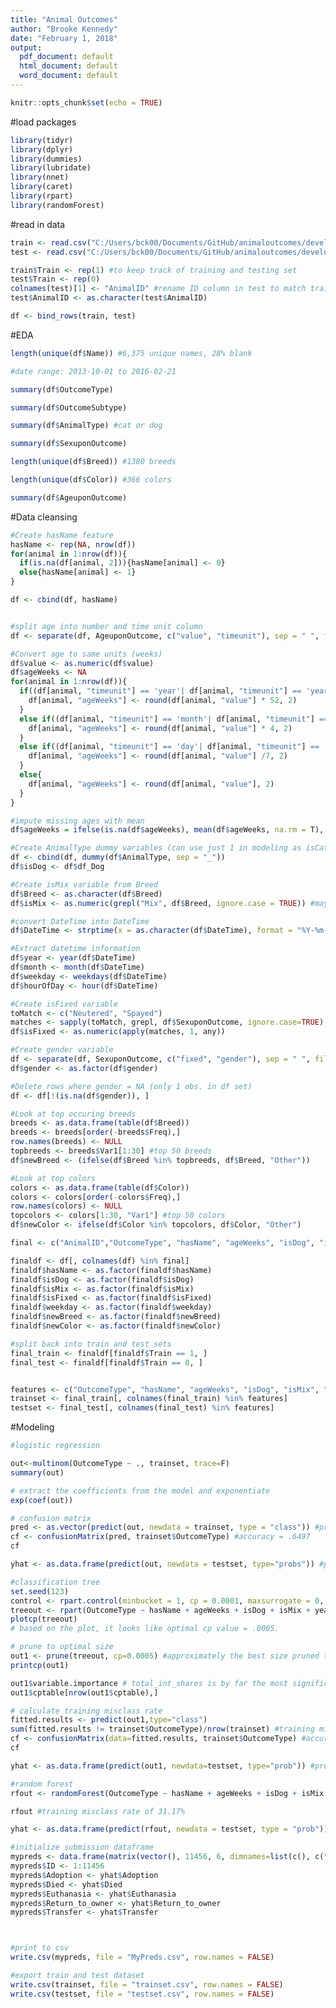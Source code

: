 ```yaml
---
title: "Animal Outcomes"
author: "Brooke Kennedy"
date: "February 1, 2018"
output:
  pdf_document: default
  html_document: default
  word_document: default
---
```


```r
knitr::opts_chunk$set(echo = TRUE)
```

#load packages
```r
library(tidyr)
library(dplyr)
library(dummies)
library(lubridate)
library(nnet)
library(caret)
library(rpart)
library(randomForest)
```

#read in data
```r
train <- read.csv("C:/Users/bck00/Documents/GitHub/animaloutcomes/develop/data/external/train.csv", strip.white = TRUE, na.strings=c("","NA"))
test <- read.csv("C:/Users/bck00/Documents/GitHub/animaloutcomes/develop/data/external/test.csv", strip.white = TRUE, na.strings=c("","NA"))

train$Train <- rep(1) #to keep track of training and testing set
test$Train <- rep(0)
colnames(test)[1] <- "AnimalID" #rename ID column in test to match train ID column
test$AnimalID <- as.character(test$AnimalID)

df <- bind_rows(train, test)
```

#EDA
```r
length(unique(df$Name)) #6,375 unique names, 28% blank

#date range: 2013-10-01 to 2016-02-21

summary(df$OutcomeType)

summary(df$OutcomeSubtype)

summary(df$AnimalType) #cat or dog

summary(df$SexuponOutcome)

length(unique(df$Breed)) #1380 breeds

length(unique(df$Color)) #366 colors

summary(df$AgeuponOutcome)
```

#Data cleansing
```r
#Create hasName feature
hasName <- rep(NA, nrow(df))
for(animal in 1:nrow(df)){
  if(is.na(df[animal, 2])){hasName[animal] <- 0}
  else{hasName[animal] <- 1}
}

df <- cbind(df, hasName)


#split age into number and time unit column
df <- separate(df, AgeuponOutcome, c("value", "timeunit"), sep = " ", fill = "right")

#Convert age to same units (weeks)
df$value <- as.numeric(df$value)
df$ageWeeks <- NA
for(animal in 1:nrow(df)){
  if((df[animal, "timeunit"] == 'year'| df[animal, "timeunit"] == 'years') & !is.na(df[animal, "timeunit"])){
    df[animal, "ageWeeks"] <- round(df[animal, "value"] * 52, 2)
  }
  else if((df[animal, "timeunit"] == 'month'| df[animal, "timeunit"] == 'months') & !is.na(df[animal, "timeunit"])){
    df[animal, "ageWeeks"] <- round(df[animal, "value"] * 4, 2) 
  }
  else if((df[animal, "timeunit"] == 'day'| df[animal, "timeunit"] == 'days') & !is.na(df[animal, "timeunit"])){
    df[animal, "ageWeeks"] <- round(df[animal, "value"] /7, 2)
  }
  else{
    df[animal, "ageWeeks"] <- round(df[animal, "value"], 2)
  }
}

#impute missing ages with mean 
df$ageWeeks = ifelse(is.na(df$ageWeeks), mean(df$ageWeeks, na.rm = T), df$ageWeeks)

#Create AnimalType dummy variables (can use just 1 in modeling as isCat or isDog)
df <- cbind(df, dummy(df$AnimalType, sep = "_"))
df$isDog <- df$df_Dog

#Create isMix variable from Breed
df$Breed <- as.character(df$Breed)
df$isMix <- as.numeric(grepl("Mix", df$Breed, ignore.case = TRUE)) #may need to add in pattern for /

#convert DateTime into DateTime
df$DateTime <- strptime(x = as.character(df$DateTime), format = "%Y-%m-%d %H:%M:%S")

#Extract datetime information
df$year <- year(df$DateTime)
df$month <- month(df$DateTime)
df$weekday <- weekdays(df$DateTime)
df$hourOfDay <- hour(df$DateTime)

#Create isFixed variable 
toMatch <- c("Neutered", "Spayed")
matches <- sapply(toMatch, grepl, df$SexuponOutcome, ignore.case=TRUE)
df$isFixed <- as.numeric(apply(matches, 1, any))

#Create gender variable
df <- separate(df, SexuponOutcome, c("fixed", "gender"), sep = " ", fill = "left")
df$gender <- as.factor(df$gender)

#Delete rows where gender = NA (only 1 obs. in df set)
df <- df[!(is.na(df$gender)), ]

#Look at top occuring breeds
breeds <- as.data.frame(table(df$Breed))
breeds <- breeds[order(-breeds$Freq),]
row.names(breeds) <- NULL
topbreeds <- breeds$Var1[1:30] #top 50 breeds
df$newBreed <- (ifelse(df$Breed %in% topbreeds, df$Breed, "Other"))

#Look at top colors
colors <- as.data.frame(table(df$Color))
colors <- colors[order(-colors$Freq),]
row.names(colors) <- NULL
topcolors <- colors[1:30, "Var1"] #top 50 colors
df$newColor <- ifelse(df$Color %in% topcolors, df$Color, "Other")

```

```r
final <- c("AnimalID","OutcomeType", "hasName", "ageWeeks", "isDog", "isMix", "month", "weekday", "hourOfDay", "isFixed", "gender", "newBreed", "newColor", "Train")

finaldf <- df[, colnames(df) %in% final]
finaldf$hasName <- as.factor(finaldf$hasName)
finaldf$isDog <- as.factor(finaldf$isDog)
finaldf$isMix <- as.factor(finaldf$isMix)
finaldf$isFixed <- as.factor(finaldf$isFixed)
finaldf$weekday <- as.factor(finaldf$weekday)
finaldf$newBreed <- as.factor(finaldf$newBreed)
finaldf$newColor <- as.factor(finaldf$newColor)

#split back into train and test sets
final_train <- finaldf[finaldf$Train == 1, ]
final_test <- finaldf[finaldf$Train == 0, ]


features <- c("OutcomeType", "hasName", "ageWeeks", "isDog", "isMix", "month", "weekday", "hourOfDay", "isFixed", "gender", "newBreed", "newColor")
trainset <- final_train[, colnames(final_train) %in% features]
testset <- final_test[, colnames(final_test) %in% features]
```

#Modeling
```r
#logistic regression

out<-multinom(OutcomeType ~ ., trainset, trace=F)
summary(out)

# extract the coefficients from the model and exponentiate
exp(coef(out))

# confusion matrix
pred <- as.vector(predict(out, newdata = trainset, type = "class")) #predict on train set
cf <- confusionMatrix(pred, trainset$OutcomeType) #accuracy = .6497
cf

yhat <- as.data.frame(predict(out, newdata = testset, type="probs")) #predict on test set (logloss score = 0.87104)


```

```r
#classification tree
set.seed(123)
control <- rpart.control(minbucket = 1, cp = 0.0001, maxsurrogate = 0, usesurrogate = 0, xval = 10)
treeout <- rpart(OutcomeType ~ hasName + ageWeeks + isDog + isMix + year + month + weekday + hourOfDay + isFixed + gender, trainset, method = "class", control = control)
plotcp(treeout)
# based on the plot, it looks like optimal cp value = .0005.

# prune to optimal size
out1 <- prune(treeout, cp=0.0005) #approximately the best size pruned tree
printcp(out1)

out1$variable.importance # total_int_shares is by far the most significant variable
out1$cptable[nrow(out1$cptable),]

# calculate training misclass rate
fitted.results <- predict(out1,type="class")
sum(fitted.results != trainset$OutcomeType)/nrow(trainset) #training misclass rate of 0.323
cf <- confusionMatrix(data=fitted.results, trainset$OutcomeType) #accuracy 0.677
cf

yhat <- as.data.frame(predict(out1, newdata=testset, type="prob")) #predict on testset (logloss score = 0.84240)
```

```r
#random forest
rfout <- randomForest(OutcomeType ~ hasName + ageWeeks + isDog + isMix  + month + weekday + hourOfDay + isFixed + gender +newBreed +newColor, data =  trainset)

rfout #training misclass rate of 31.17%

yhat <- as.data.frame(predict(rfout, newdata = testset, type = "prob")) #predict on testset (logloss score = 0.0.79010)
```


```r
#initialize submission dataframe
mypreds <- data.frame(matrix(vector(), 11456, 6, dimnames=list(c(), c("ID","Adoption","Died","Euthanasia","Return_to_owner","Transfer"))))
mypreds$ID <- 1:11456
mypreds$Adoption <- yhat$Adoption
mypreds$Died <- yhat$Died
mypreds$Euthanasia <- yhat$Euthanasia
mypreds$Return_to_owner <- yhat$Return_to_owner
mypreds$Transfer <- yhat$Transfer



#print to csv
write.csv(mypreds, file = "MyPreds.csv", row.names = FALSE)
```


```r
#export train and test dataset
write.csv(trainset, file = "trainset.csv", row.names = FALSE)
write.csv(testset, file = "testset.csv", row.names = FALSE)
```









